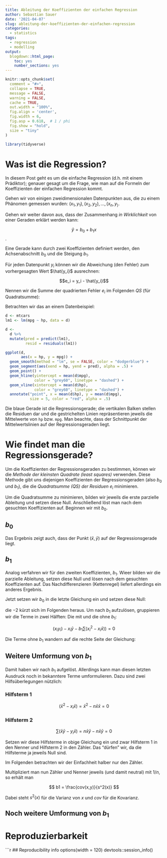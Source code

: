 ```yaml
---
title: Ableitung der Koeffizienten der einfachen Regression
author: Sebastian Sauer
date: '2021-04-07'
slug: ableitung-der-koeffizienten-der-einfachen-regression
categories:
  - statistics
tags:
  - regression
  - modelling
output:
  blogdown::html_page:
    toc: yes
    number_sections: yes
---
```




```r
knitr::opts_chunk$set(
  comment = "#>",
  collapse = TRUE,
  message = FALSE,
  warning = FALSE,
  cache = TRUE,
  out.width = "100%",
  fig.align = 'center',
  fig.width = 6,
  fig.asp = 0.618,  # 1 / phi
  fig.show = "hold",
  size = "tiny"
)
```


```r
library(tidyverse)
```



# Was ist die Regression?


In diesem Post geht es um die einfache Regression (d.h. mit einem Prädiktor); genauer gesagt um die Frage, wie man auf die Formeln der Koeffizienten der einfachen Regression kommt. 


Gehen wir von einigen zweidimensionalen Datenpunkten aus, die zu einem Phänomen gemessen wurden: ${(x_1, y_1), (x_2, y_2), \ldots, (x_n,y_)}$.

Gehen wir weiter davon aus, dass der Zusammenhang *in Wirklichkeit* von einer Geraden erklärt werden kann:

$$\hat{y}=b_0 + b_1x$$.

Eine Gerade kann durch zwei Koeffizienten definiert werden, den Achsenabschnitt $b_0$ und die Steigung $b_1$.

Für jeden Datenpunkt $y_i$ können wir die Abweichung (den Fehler) zum vorhergesagten Wert $\hat{y_i}$ ausrechnen:

$$e_i = y_i - \hat{y_i}$$

Nennen wir die Summe der quadrierten Fehler $e_i$ im Folgenden $QS$ (für Quadratsumme):



\begin{align*}
QS &= \sum_{i=1}^{n}e_i^2\\
QS &=  \sum_{i=1}^{n}(y_i - \hat{y_i})^2\\
QS &=  \sum_{i=1}^{n}(y_i - b_0 - b_1x_i)^2 
\end{align*}

Betrachten wir das an einem Datenbeispiel:

```r
d <- mtcars
lm1 <- lm(mpg ~ hp, data = d)

d <-
  d %>% 
  mutate(pred = predict(lm1),
         resid = residuals(lm1))

```


```r
ggplot(d, 
       aes(x = hp, y = mpg)) +
  geom_smooth(method = "lm", se = FALSE, color = "dodgerblue") +
  geom_segment(aes(xend = hp, yend = pred), alpha = .5) +
  geom_point() +
  geom_hline(yintercept = mean(d$mpg), 
             color = "grey60", linetype = "dashed") +
  geom_vline(xintercept = mean(d$hp), 
             color = "grey60", linetype = "dashed") + 
  annotate("point", x = mean(d$hp), y = mean(d$mpg),
           size = 5, color = "red", alpha = .5)
```

Die blaue Gerade ist die Regressionsgerade; die vertikalen Balken stellen die Residuen dar und die gestrichelten Linien repräsentieren jeweils die Mittelwerte von `hp` bzw. `mpg`. Man beachte, dass der Schnittpunkt der Mittelwertslinien auf der Regressionsgeraden liegt.



# Wie findet man die Regressionsgerade?


Um die Koeffizienten der Regressionsgeraden zu bestimmen, können wir die *Methode der kleinsten Quadrate (least squares)* verwenden. Diese Methode gibt uns diejenigen Koeffizienten der Regressionsgeraden (also $b_0$ und $b_1$), die die *Quadratsumme (QS) der Residuen* $e_i$ minimieren.

Um die Quadratsumme zu minimieren, bilden wir jeweils die erste parzielle Ableitung und setzen diese Null. Anschließend löst man nach dem gesuchten Koeffizienten auf. Beginnen wir mit $b_0$.

## $b_0$

\begin{align*}
\frac{\partial QS}{\partial b_0} &= 2 \sum(y_i - b_0 - b_1x_i)(-1) \\
&= -2 \sum y_i + 2 \sum b_0 + 2 b_1 x_i \\
&= 2(-\sum y_i + nb_0 + b1 \sum x_i) = 0 \\
&= (-\sum y_i + nb_0 + b1 \sum x_i) = 0 \\
 n b_0&= \sum y_i - b_1 \sum x_i \\
b_0 &= \frac{\sum y_i - b_1 \sum x_i}{n} \\
&= n^{-1}\sum y_i - n^{-1}b_1 \sum x_i \\
&= \bar{y} - b_1 {x}
\end{align*}


Das Ergebnis zeigt auch, dass der Punkt $(\bar{x}, \bar{y})$ auf der Regressionsgerade liegt.


## $b_1$

Analog verfahren wir für den zweiten Koeffizienten, $b_1$. Wieer bilden wir die parzielle Ableitung, setzen diese Null und lösen nach dem gesuchten Koeffizienten auf. Das Nachdifferenzieren (Kettenregel) liefert allerdings ein anderes Ergebnis.

\begin{align*}
\frac{\partial QS}{\partial b_1} &= 2 \sum(y_i - b_0 - b_1x_i)(-x) \\
&=2(-\sum y_i x_i + b_0\sum x_i + b_1\sum x_i^2)\\
&=-2 \sum(x_iy_i - b_0x_i - b_1x_i^2) 
\end{align*}

Jetzt setzen wir $b_0$ in die letzte Gleichung ein und setzen diese Null:

\begin{align*}
&= -2 \sum(x_i y_i - (\bar{y} - b_1\bar{x})x_i - b_1x_i^2) \\
&= -2 \sum(x_iy_i - x_i\bar{y} + b_1 x_i \bar{x} - b_1x_i2) = 0 
\end{align*}

die $-2$ kürzt sich im Folgenden heraus. Um nach $b_1$ aufzulösen, gruppieren wir die Terme in zwei Hälften: Die mit und die ohne $b_1$:

$$
(x_i y_i) - x_i\bar{y} - b_1 \sum(x_i^2 - x_i \bar{x})) = 0
$$

Die Terme ohne $b_1$ wandern auf die rechte Seite der Gleichung:

\begin{align*}
b_1 \sum(x_i^2 - x_i \bar{x}) &= \sum(x_i y_i - x_i\bar{y}) \\
b_1 &= \frac{\sum x_i y_i - x_i \bar{y}}{\sum x_i^2 - x_i \bar{x}} = \\
&= \frac{x_i y_i  - n\bar{x} \bar{y}}{\sum x_i^2 - n \bar{x}\bar{x}}
\end{align*}


## Weitere Umformung von $b_1$

Damit haben wir nach $b_1$ aufgelöst. Allerdings kann man diesen letzten Ausdruck noch in bekanntere Terme umformulieren. Dazu sind zwei Hilfsüberlegungen nützlich:


### Hilfsterm 1

$$
(\bar{x}^2 - x_i \bar{x}) = \bar{x}^2 - n \bar{x} \bar{x} = 0
$$


### Hilfsterm 2

$$
\sum (\bar{x}\bar{y} - y_i \bar{x}) = n \bar{x} \bar{y} - n \bar{x} \bar{y} = 0
$$


Setzen wir diese Hilfsterme in obige Gleichung ein und zwar Hilfsterm 1 in den Nenner und Hilfsterm 2 in den Zähler. Das "dürfen" wir, da die Hilfsterme ja jeweils Null sind.


\begin{align*}
b_1 &= \frac{(\sum x_i y_i - x_i \bar{y}) + \sum (\bar{x}\bar{y} - y_i \bar{x})}{(\sum x_i^2 - x_i \bar{x}) + \bar{x}^2 - x_i \bar{x})}
\end{align*}

Im Folgenden betrachten wir der Einfachheit halber nur den Zähler.

\begin{align*}
b_1 &= \sum x_I y_i - \sum x_I \bar{y} + \sum \bar{x} \bar{y} - \sum y_I \bar{x} \\
&= \sum(x_i y_I - x_I \bar{y} + \bar{x}\bar{y} - y_i \bar{x}) \\
=& \sum(x_i(y_i - \bar{y}) + \bar{x}(y_i - \bar{y})) \\
&= \sum \left( (x_i - \bar{x})(y_i - \bar{y}) \right)
\end{align*}

Multipliziert man nun Zähler und Nenner jeweils (und damit neutral) mit $1/n$, so erhält man

$$
b1 = \frac{cov(x,y)}{s^2(x)}
$$

Dabei steht $s^2(x)$ für die Varianz von $x$ und $cov$ für die Kovarianz. 

## Noch weitere Umformung von $b_1$

\begin{align*}
b1 &= \frac{cov(x,y)}{s^2(x)} \\
&= \frac{cov(x,y)}{s2(x)} \cdot \frac{s(y)}{s(y)} \\
&= \frac{cov(x,y)}{s(x)s(y)}  \cdot \frac{s(y)}{s(x)} \\
&= \frac{cor(x,y) \cdot \frac{s(y)}{s(x)}}
\end{align*}




# Reproduzierbarkeit

```r
## Reproducibility info
options(width = 120)
devtools::session_info()



